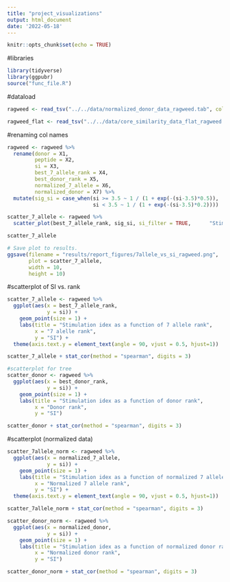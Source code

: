 ```yaml
---
title: "project_visualizations"
output: html_document
date: '2022-05-18'
---
```


```r
knitr::opts_chunk$set(echo = TRUE)
```

#libraries
```r
library(tidyverse)
library(ggpubr)
source("func_file.R")
```

#dataload
```r
ragweed <- read_tsv("../../data/normalized_donor_data_ragweed.tab", col_names = FALSE)

ragweed_flat <- read_tsv("../../data/core_similarity_data_flat_ragweed.tab", col_names = TRUE)
```

#renaming col names
```r
ragweed <- ragweed %>% 
  rename(donor = X1, 
         peptide = X2, 
         si = X3, 
         best_7_allele_rank = X4, 
         best_donor_rank = X5, 
         normalized_7_allele = X6, 
         normalized_donor = X7) %>% 
  mutate(sig_si = case_when(si >= 3.5 ~ 1 / (1 + exp(-(si-3.5)*0.5)), 
                            si < 3.5 ~ 1 / (1 + exp(-(si-3.5)*0.2))))
```


```r
scatter_7_allele <- ragweed %>% 
  scatter_plot(best_7_allele_rank, sig_si, si_filter = TRUE,      "Stimulation idex as a function of 7 allele rank", "7 alelle rank", "Sigmoid transformed SI")

scatter_7_allele

# Save plot to results.
ggsave(filename = "results/report_figures/7allele_vs_si_ragweed.png",
       plot = scatter_7_allele,
       width = 10,
       height = 10)

```


#scatterplot of SI vs. rank
```r
scatter_7_allele <- ragweed %>% 
  ggplot(aes(x = best_7_allele_rank, 
             y = si)) +
    geom_point(size = 1) + 
    labs(title = "Stimulation idex as a function of 7 allele rank", 
         x = "7 alelle rank", 
         y = "SI") +
  theme(axis.text.y = element_text(angle = 90, vjust = 0.5, hjust=1))

scatter_7_allele + stat_cor(method = "spearman", digits = 3)

#scatterplot for tree
scatter_donor <- ragweed %>% 
  ggplot(aes(x = best_donor_rank, 
             y = si)) +
    geom_point(size = 1) + 
    labs(title = "Stimulation idex as a function of donor rank", 
         x = "Donor rank", 
         y = "SI") 

scatter_donor + stat_cor(method = "spearman", digits = 3)
```


#scatterplot (normalized data)
```r
scatter_7allele_norm <- ragweed %>% 
  ggplot(aes(x = normalized_7_allele, 
             y = si)) +
    geom_point(size = 1) + 
    labs(title = "Stimulation idex as a function of normalized 7 allele rank", 
         x = "Normalized 7 allele rank", 
         y = "SI") +
  theme(axis.text.y = element_text(angle = 90, vjust = 0.5, hjust=1))

scatter_7allele_norm + stat_cor(method = "spearman", digits = 3)

scatter_donor_norm <- ragweed %>% 
  ggplot(aes(x = normalized_donor, 
             y = si)) +
    geom_point(size = 1) + 
    labs(title = "Stimulation idex as a function of normalized donor rank", 
         x = "Normalized donor rank", 
         y = "SI") 

scatter_donor_norm + stat_cor(method = "spearman", digits = 3)

```




